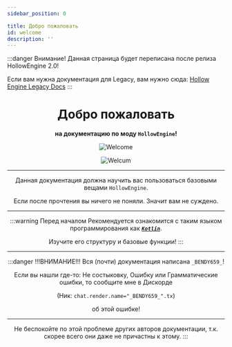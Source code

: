 ```yaml
---
sidebar_position: 0

title: Добро пожаловать
id: welcome
description: ''
---
```



:::danger Внимание!
Данная страница будет переписана после релиза HollowEngine 2.0!

Если вам нужна документация для Legacy, вам нужно сюда: [Hollow Engine Legacy Docs](/docs/Legacy/hollowengine/welcome)
:::

<div align="center">

# Добро пожаловать
**на документацию по моду __`HollowEngine`__!**

<link rel="prefetch" as="image" href="@site/static/img/doc/titles/Welcome0.webp" />
<div className="cont">
<div className="show" id="mask">

  <Random max="100">
  <Part low="0" high="99">

  ![Welcome](@site/static/img/doc/titles/Welcome0.webp)

  </Part>
  <Part low="100" high="100">

  ![Welcum](@site/static/img/doc/titles/Welcum.png)

  </Part>
  </Random>
</div>
</div>

---

Данная документация должна научить вас пользоваться базовыми вещами `HollowEngine`.

Если после прочтения вы ничего не поняли. Значит вам не суждено.

---

:::warning Перед началом
Рекомендуется ознакомится с таким языком программирования как [***`Kotlin`***](https://kotlinlang.org/).

Изучите его структуру и базовые функции!
:::

---

:::danger !!!ВНИМАНИЕ!!!
Вся (почти) документация написана `_BENDY659_`!

Если вы нашли где-то: Не состыковку, Ошибку или Грамматические ошибки, то сообщите мне в Дискорде

(Ник: `chat.render.name="_BENDY659_".tx`)

об этой ошибке!

---

Не беспокойте по этой проблеме других авторов документации, т.к. скорее всего они даже не причастны к этому.
:::

</div>
